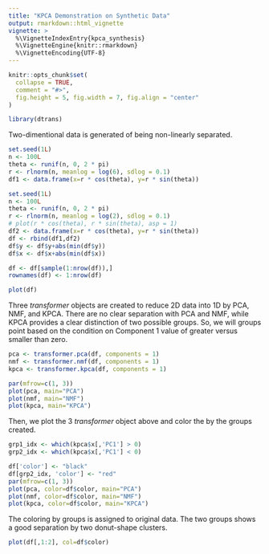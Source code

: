 ```yaml
---
title: "KPCA Demonstration on Synthetic Data"
output: rmarkdown::html_vignette
vignette: >
  %\VignetteIndexEntry{kpca_synthesis}
  %\VignetteEngine{knitr::rmarkdown}
  %\VignetteEncoding{UTF-8}
---
```


```r
knitr::opts_chunk$set(
  collapse = TRUE,
  comment = "#>",
  fig.height = 5, fig.width = 7, fig.align = "center"
)
```

```r
library(dtrans)
```

Two-dimentional data is generated of being non-linearly separated.

```r
set.seed(1L)
n <- 100L
theta <- runif(n, 0, 2 * pi)
r <- rlnorm(n, meanlog = log(6), sdlog = 0.1)
df1 <- data.frame(x=r * cos(theta), y=r * sin(theta))

set.seed(1L)
n <- 100L
theta <- runif(n, 0, 2 * pi)
r <- rlnorm(n, meanlog = log(2), sdlog = 0.1)
# plot(r * cos(theta), r * sin(theta), asp = 1)
df2 <- data.frame(x=r * cos(theta), y=r * sin(theta))
df <- rbind(df1,df2)
df$y <- df$y+abs(min(df$y))
df$x <- df$x+abs(min(df$x))

df <- df[sample(1:nrow(df)),]
rownames(df) <- 1:nrow(df)

plot(df)
```

Three *transformer* objects are created to reduce 2D data into 1D by PCA, NMF, and KPCA. There are no clear separation with PCA and NMF, while KPCA provides a clear distinction of two possible groups. So, we will groups point based on the condition on Component 1 value of greater versus smaller than zero.

```r
pca <- transformer.pca(df, components = 1)
nmf <- transformer.nmf(df, components = 1)
kpca <- transformer.kpca(df, components = 1)

par(mfrow=c(1, 3))
plot(pca, main="PCA")
plot(nmf, main="NMF")
plot(kpca, main="KPCA")
```

Then, we plot the 3 *transformer* object above and color the by the groups created.

```r
grp1_idx <- which(kpca$x[,'PC1'] > 0)
grp2_idx <- which(kpca$x[,'PC1'] < 0)

df['color'] <- "black"
df[grp2_idx, 'color'] <- "red"
par(mfrow=c(1, 3))
plot(pca, color=df$color, main="PCA")
plot(nmf, color=df$color, main="NMF")
plot(kpca, color=df$color, main="KPCA")

```

The coloring by groups is assigned to original data. The two groups shows a good separation by two donut-shape clusters.

```r
plot(df[,1:2], col=df$color)
```

